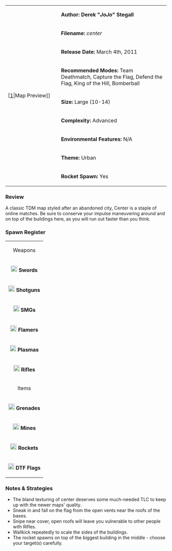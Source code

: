 {| border="1" cellpadding="2" width="800px"
|rowspan="9" width="150px"|[[File:Center.png|thumb|center]|Map Preview]]
|'''Author: Derek "''JoJo''" Stegall'''
|-
|'''Filename:''' ''center''
|-
| '''Release Date:''' March 4th, 2011
|-
|'''Recommended Modes:''' Team Deathmatch, Capture the Flag, Defend the Flag, King of the Hill, Bomberball
|-
|'''Size:''' Large (10-14)
|-
|'''Complexity:''' Advanced
|-
|'''Environmental Features:''' N/A
|-
|'''Theme:''' Urban
|-
|'''Rocket Spawn:''' Yes
|}


=== Review ===

A classic TDM map styled after an abandoned city, Center is a staple of online matches. Be sure to conserve your impulse maneuvering around and on top of the buildings here, as you will run out faster than you think.

=== Spawn Register ===
{| border="1" cellpadding="2" width="150px"
|colspan="2" align="center"|Weapons
|-
|[[File:Sword.png|20px]] '''Swords''' || 2
|-
|[[File:Shotgun.png|20px]] '''Shotguns''' || 4
|-
|[[File:Smg.png|20px]] '''SMGs''' || 2
|-
|[[File:Flamer.png|20px]] '''Flamers''' || 2
|-
|[[File:Plasma.png|20px]] '''Plasmas''' || 2
|-
| [[File:Rifle.png|20px]] '''Rifles''' || 4
|-
|colspan="2" align="center"|Items
|-
| [[File:Grenade.png|20px]] '''Grenades''' || 4
|-
| [[File:Mine.png|20px]] '''Mines''' || 8
|-
| [[File:Rocket.png|20px]] '''Rockets''' || 1
|-
| [[File:Flag.png|20px]] '''DTF Flags''' || 5
|}


=== Notes & Strategies ===

* The bland texturing of center deserves some much-needed TLC to keep up with the newer maps' quality.
* Sneak in and fall on the flag from the open vents near the roofs of the bases.
* Snipe near cover, open roofs will leave you vulnerable to other people with Rifles.
* Wallkick repeatedly to scale the sides of the buildings.
* The rocket spawns on top of the biggest building in the middle - choose your target(s) carefully.